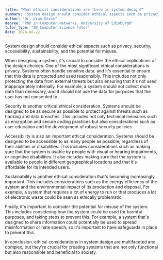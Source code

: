 ```yaml
---
title: "What ethical considerations are there in system design?"
summary: "System design should consider ethical aspects such as privacy, security, accessibility, sustainability, and the potential for misuse."
author: "Dr. Liam Davis"
degree: "PhD in Computer Networks, University of Edinburgh"
tutor_type: "IB Computer Science Tutor"
date: 2024-08-22
---
```


System design should consider ethical aspects such as privacy, security, accessibility, sustainability, and the potential for misuse.

When designing a system, it's crucial to consider the ethical implications of the design choices. One of the most significant ethical considerations is privacy. Systems often handle sensitive data, and it's essential to ensure that this data is protected and used responsibly. This includes not only protecting the data from external threats but also ensuring that it's not used inappropriately internally. For example, a system should not collect more data than necessary, and it should not use the data for purposes that the user has not consented to.

Security is another critical ethical consideration. Systems should be designed to be as secure as possible to protect against threats such as hacking and data breaches. This includes not only technical measures such as encryption and secure coding practices but also considerations such as user education and the development of robust security policies.

Accessibility is also an important ethical consideration. Systems should be designed to be accessible to as many people as possible, regardless of their abilities or disabilities. This includes considerations such as making sure that the system is usable by people with visual or hearing impairments, or cognitive disabilities. It also includes making sure that the system is available to people in different geographical locations and that it's affordable for its intended users.

Sustainability is another ethical consideration that's becoming increasingly important. This includes considerations such as the energy efficiency of the system and the environmental impact of its production and disposal. For example, a system that requires a lot of energy to run or that produces a lot of electronic waste could be seen as ethically problematic.

Finally, it's important to consider the potential for misuse of the system. This includes considering how the system could be used for harmful purposes, and taking steps to prevent this. For example, a system that's designed to share information could potentially be used to spread misinformation or hate speech, so it's important to have safeguards in place to prevent this.

In conclusion, ethical considerations in system design are multifaceted and complex, but they're crucial for creating systems that are not only functional but also responsible and beneficial to society.
    